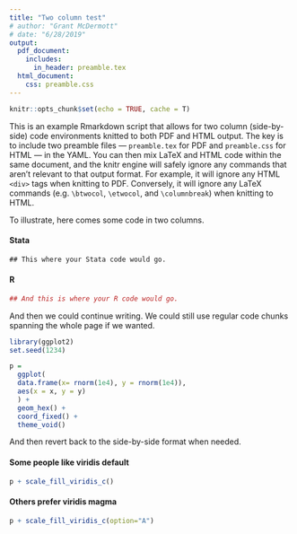 ```yaml
---
title: "Two column test"
# author: "Grant McDermott"
# date: "6/28/2019"
output:
  pdf_document:
    includes:
      in_header: preamble.tex
  html_document:
    css: preamble.css
---
```


```r
knitr::opts_chunk$set(echo = TRUE, cache = T)
```

This is an example Rmarkdown script that allows for two column (side-by-side) code environments knitted to both PDF and HTML output. The key is to include two preamble files --- `preamble.tex` for PDF and `preamble.css` for HTML --- in the YAML. You can then mix LaTeX and HTML code within the same document, and the knitr engine will safely ignore any commands that aren't relevant to that output format. For example, it will ignore any HTML `<div>` tags when knitting to PDF. Conversely, it will ignore any LaTeX commands (e.g. `\btwocol`, `\etwocol`, and `\columnbreak`) when knitting to HTML.

To illustrate, here comes some code in two columns.

<div class="column-left">
\btwocol
#### Stata
```stata
## This where your Stata code would go.
```
</div>
\columnbreak
<div class="column-right">
#### R
```r
## And this is where your R code would go.
```
\etwocol
</div>

And then we could continue writing. We could still use regular code chunks spanning the whole page if we wanted.

```r
library(ggplot2)
set.seed(1234)

p = 
  ggplot(
  data.frame(x= rnorm(1e4), y = rnorm(1e4)), 
  aes(x = x, y = y)
  ) +
  geom_hex() + 
  coord_fixed() +
  theme_void()
```

And then revert back to the side-by-side format when needed.

<div class="column-left">
\btwocol
#### Some people like viridis default
```r
p + scale_fill_viridis_c()
```
</div>
\columnbreak
<div class="column-right">
#### Others prefer viridis magma
```r
p + scale_fill_viridis_c(option="A")
```
\etwocol
</div>